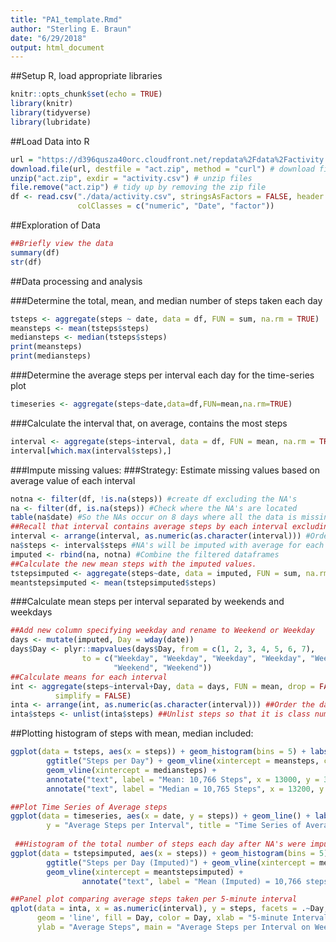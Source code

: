 ```yaml
---
title: "PA1_template.Rmd"
author: "Sterling E. Braun"
date: "6/29/2018"
output: html_document
---
```



##Setup R, load appropriate libraries
```r
knitr::opts_chunk$set(echo = TRUE)
library(knitr)
library(tidyverse)
library(lubridate)
```

##Load Data into R
```r
url = "https://d396qusza40orc.cloudfront.net/repdata%2Fdata%2Factivity.zip"
download.file(url, destfile = "act.zip", method = "curl") # download file
unzip("act.zip", exdir = "activity.csv") # unzip files
file.remove("act.zip") # tidy up by removing the zip file
df <- read.csv("./data/activity.csv", stringsAsFactors = FALSE, header = TRUE, 
               colClasses = c("numeric", "Date", "factor"))
```

##Exploration of Data
```r
##Briefly view the data
summary(df)
str(df)
```

##Data processing and analysis


###Determine the total, mean, and median number of steps taken each day
```r
tsteps <- aggregate(steps ~ date, data = df, FUN = sum, na.rm = TRUE)
meansteps <- mean(tsteps$steps)
mediansteps <- median(tsteps$steps)
print(meansteps)
print(mediansteps)
```

###Determine the average steps per interval each day for the time-series plot
```r
timeseries <- aggregate(steps~date,data=df,FUN=mean,na.rm=TRUE)
```


###Calculate the interval that, on average, contains the most steps
```r
interval <- aggregate(steps~interval, data = df, FUN = mean, na.rm = TRUE)
interval[which.max(interval$steps),]
```

###Impute missing values:
###Strategy: Estimate missing values based on average value of each interval
```r
notna <- filter(df, !is.na(steps)) #create df excluding the NA's
na <- filter(df, is.na(steps)) #Check where the NA's are located
table(na$date) #So the NAs occur on 8 days where all the data is missing that day
##Recall that interval contains average steps by each interval excluding NA's
interval <- arrange(interval, as.numeric(as.character(interval))) #Order interval
na$steps <- interval$steps #NA's will be imputed with average for each interval
imputed <- rbind(na, notna) #Combine the filtered dataframes
##Calculate the new mean steps with the imputed values.
tstepsimputed <- aggregate(steps~date, data = imputed, FUN = sum, na.rm = FALSE)
meantstepsimputed <- mean(tstepsimputed$steps)
```

###Calculate mean steps per interval separated by weekends and weekdays
```r
##Add new column specifying weekday and rename to Weekend or Weekday
days <- mutate(imputed, Day = wday(date))
days$Day <- plyr::mapvalues(days$Day, from = c(1, 2, 3, 4, 5, 6, 7), 
                to = c("Weekday", "Weekday", "Weekday", "Weekday", "Weekday", 
                       "Weekend", "Weekend"))
##Calculate means for each interval
int <- aggregate(steps~interval+Day, data = days, FUN = mean, drop = FALSE, 
          simplify = FALSE)
inta <- arrange(int, as.numeric(as.character(interval))) ##Order the dataframe
inta$steps <- unlist(inta$steps) ##Unlist steps so that it is class numeric
```

##Plotting histogram of steps with mean, median included:
```r
ggplot(data = tsteps, aes(x = steps)) + geom_histogram(bins = 5) + labs(x = "Steps Per Day")+ 
        ggtitle("Steps per Day") + geom_vline(xintercept = meansteps, color = "blue") + 
        geom_vline(xintercept = mediansteps) + 
        annotate("text", label = "Mean: 10,766 Steps", x = 13000, y = 30) + 
        annotate("text", label = "Median = 10,765 Steps", x = 13200, y = 32)

##Plot Time Series of Average steps
ggplot(data = timeseries, aes(x = date, y = steps)) + geom_line() + labs(x = "Date",
        y = "Average Steps per Interval", title = "Time Series of Average Steps")
             
 ##Histogram of the total number of steps each day after NA's were imputed
ggplot(data = tstepsimputed, aes(x = steps)) + geom_histogram(bins = 5) + labs(x="Steps per Day") +
        ggtitle("Steps per Day (Imputed)") + geom_vline(xintercept = meansteps, color = "blue") + 
        geom_vline(xintercept = meantstepsimputed) + 
                annotate("text", label = "Mean (Imputed) = 10,766 steps", x = 16000, y = 40)

##Panel plot comparing average steps taken per 5-minute interval
qplot(data = inta, x = as.numeric(interval), y = steps, facets = .~Day, 
      geom = 'line', fill = Day, color = Day, xlab = "5-minute Intervals", 
      ylab = "Average Steps", main = "Average Steps per Interval on Weekdays and Weekends")
```

